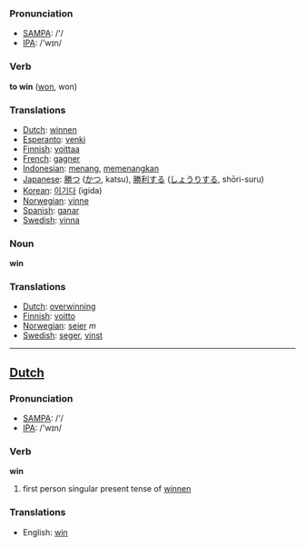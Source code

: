 === Pronunciation ===
*[[w:SAMPA|SAMPA]]: /'/
*[[w:IPA|IPA]]: /'wɪn/

=== Verb ===

'''to win''' ([[won]], won)

===Translations===
*[[Dutch]]: [[winnen]]
*[[Esperanto]]: [[venki]]
*[[Finnish]]: [[voittaa]]
*[[French]]: [[gagner]]
*[[Indonesian]]: [[menang]], [[menang|memenangkan]]
*[[Japanese]]: [[勝つ]] ([[かつ]], katsu), [[勝利]]する ([[しょうり]]する, shōri-suru)
*[[Korean]]: [[이기다]] (igida)
*[[Norwegian]]: [[vinne]]
*[[Spanish]]: [[ganar]]
*[[Swedish]]: [[vinna]]

=== Noun ===

'''win'''

===Translations===
*[[Dutch]]: [[overwinning]]
*[[Finnish]]: [[voitto]]
*[[Norwegian]]: [[seier]] ''m''
*[[Swedish]]: [[seger]], [[vinst]]

----

==[[Dutch]]==

=== Pronunciation ===
*[[w:SAMPA|SAMPA]]: /'/
*[[w:IPA|IPA]]: /'wɪn/

=== Verb ===

'''win'''

# first person singular present tense of [[winnen]]

===Translations===
*English: [[win]]